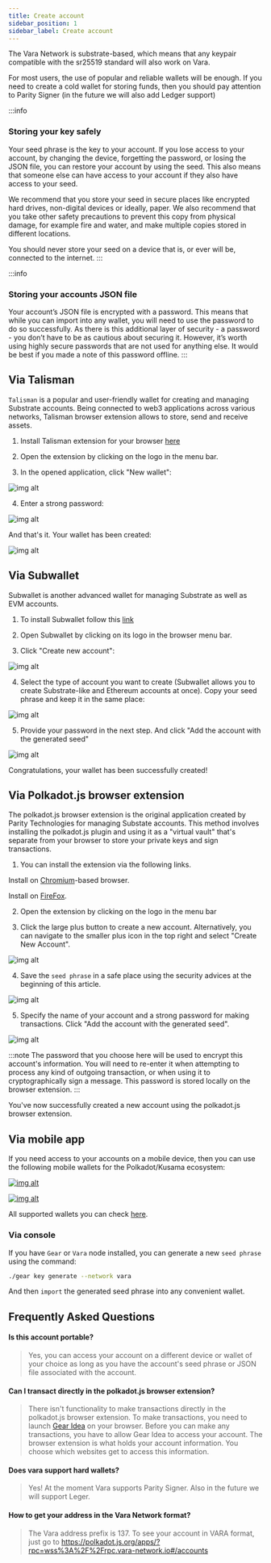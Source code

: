 ```yaml
---
title: Create account
sidebar_position: 1
sidebar_label: Create account
---
```


The Vara Network is substrate-based, which means that any keypair compatible with the sr25519 standard will also work on Vara.

For most users, the use of popular and reliable wallets will be enough.
If you need to create a cold wallet for storing funds, then you should pay attention to Parity Signer (in the future we will also add Ledger support)

:::info

### Storing your key safely

Your seed phrase is the key to your account. If you lose access to your account, by changing the device, forgetting the password, or losing the JSON file, you can restore your account by using the seed. This also means that someone else can have access to your account if they also have access to your seed.

We recommend that you store your seed in secure places like encrypted hard drives, non-digital devices or ideally, paper. We also recommend that you take other safety precautions to prevent this copy from physical damage, for example fire and water, and make multiple copies stored in different locations.

You should never store your seed on a device that is, or ever will be, connected to the internet.
:::

:::info

### Storing your accounts JSON file

Your account’s JSON file is encrypted with a password. This means that while you can import into any wallet, you will need to use the password to do so successfully. As there is this additional layer of security - a password - you don’t have to be as cautious about securing it. However, it’s worth using highly secure passwords that are not used for anything else. It would be best if you made a note of this password offline.
:::

## Via Talisman

`Talisman` is a popular and user-friendly wallet for creating and managing Substrate accounts. Being connected to web3 applications across various networks, Talisman browser extension allows to store, send and receive assets.

1. Install Talisman extension for your browser [here](https://talisman.xyz/)

2. Open the extension by clicking on the logo in the menu bar.

3. In the opened application, click "New wallet":

![img alt](./img/talisman-1.png)

4. Enter a strong password:

![img alt](./img/talisman-2.png)

And that's it. Your wallet has been created:

![img alt](./img/talisman-3.png)

## Via Subwallet

Subwallet is another advanced wallet for managing Substrate as well as EVM accounts.

1. To install Subwallet follow this [link](https://subwallet.app/download.html)

2. Open Subwallet by clicking on its logo in the browser menu bar.

3. Click "Create new account":

![img alt](./img/subwallet-1.png)

4. Select the type of account you want to create (Subwallet allows you to create Substrate-like and Ethereum accounts at once). Copy your seed phrase and keep it in the same place:

![img alt](./img/subwallet-2.png)

5. Provide your password in the next step. And click "Add the account with the generated seed"

![img alt](./img/subwallet-3.png)

Congratulations, your wallet has been successfully created!

## Via Polkadot.js browser extension

The polkadot.js browser extension is the original application created by Parity Technologies for managing Substate accounts. This method involves installing the polkadot.js plugin and using it as a "virtual vault" that's separate from your browser to store your private keys and sign transactions.

1. You can install the extension via the following links.

Install on [Chromium](https://chrome.google.com/webstore/detail/polkadot%7Bjs%7D-extension/mopnmbcafieddcagagdcbnhejhlodfdd?hl=en)-based browser.

Install on [FireFox](https://addons.mozilla.org/en-US/firefox/addon/polkadot-js-extension).

2. Open the extension by clicking on the logo in the menu bar

3. Click the large plus button to create a new account. Alternatively, you can navigate to the smaller plus icon in the top right and select "Create New Account".

![img alt](./img/create-account-1.png)

4. Save the `seed phrase` in a safe place using the security advices at the beginning of this article.

![img alt](./img/create-account-2.png)

5. Specify the name of your account and a strong password for making transactions. Click "Add the account with the generated seed".

![img alt](./img/create-account-3.png)

:::note
The password that you choose here will be used to encrypt this account's information. You will need to re-enter it when attempting to process any kind of outgoing transaction, or when using it to cryptographically sign a message. This password is stored locally on the browser extension.
:::

You've now successfully created a new account using the polkadot.js browser extension.

## Via mobile app

If you need access to your accounts on a mobile device, then you can use the following mobile wallets for the Polkadot/Kusama ecosystem:

[![img alt](./img/nova-logo.png)](https://novawallet.io/)

[![img alt](./img/subwallet-logo.png)](https://subwallet.app/)

All supported wallets you can check [here](https://wiki.polkadot.network/docs/build-wallets).

### Via console

If you have `Gear` or `Vara` node installed, you can generate a new `seed phrase` using the command:

```sh
./gear key generate --network vara
```

And then `import` the generated seed phrase into any convenient wallet.

## Frequently Asked Questions

#### Is this account portable?

> Yes, you can access your account on a different device or wallet of your choice as long as you have the account's seed
> phrase or JSON file associated with the account.

#### Can I transact directly in the polkadot.js browser extension?

> There isn't functionality to make transactions directly in the polkadot.js browser extension.
> To make transactions, you need to launch [Gear Idea](https://idea.gear-tech.io) on your browser.
> Before you can make any transactions, you have to allow Gear Idea to access your account.
> The browser extension is what holds your account information. You choose which websites get to access this information.

#### Does vara support hard wallets?

> Yes! At the moment Vara supports Parity Signer. Also in the future we will support Leger.

#### How to get your address in the Vara Network format?

> The Vara address prefix is 137. To see your account in VARA format, just go to https://polkadot.js.org/apps/?rpc=wss%3A%2F%2Frpc.vara-network.io#/accounts
